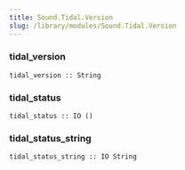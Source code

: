```yaml
---
title: Sound.Tidal.Version
slug: /library/modules/Sound.Tidal.Version
---
```


<!------------------------------------------------------------------------------
THIS IS A DOC FILE AUTOMATICALLY GENERATED FROM:

https://github.com/tidalcycles/Tidal/blob/main/src/Sound/Tidal/Version.hs

It's based on the documentation comments in the Tidal code.
Do not edit it directly--to update this documentation, please submit a
change to the original file in the Tidal repository. Thanks!
------------------------------------------------------------------------------->

### tidal_version
```
tidal_version :: String 
```

### tidal_status
```
tidal_status :: IO () 
```

### tidal_status_string
```
tidal_status_string :: IO String 
```

